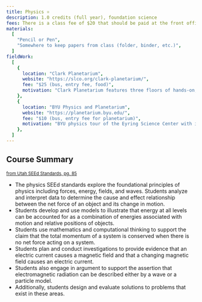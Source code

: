 ```yaml
---
title: Physics ⚛️
description: 1.0 credits (full year), foundation science
fees: There is a class fee of $20 that should be paid at the front office. This fee covers any lab materials used throughout the course including model rocket and car materials.
materials:
  [
    "Pencil or Pen",
    "Somewhere to keep papers from class (folder, binder, etc.)",
  ]
fieldWork:
  [
    {
      location: "Clark Planetarium",
      website: "https://slco.org/clark-planetarium/",
      fee: "$25 (bus, entry fee, food)",
      motivation: "Clark Planetarium features three floors of hands-on, interactive exhibits. The topics are Earth, Near Earth, and Beyond.",
    },
    {
      location: "BYU Physics and Planetarium",
      website: "https://planetarium.byu.edu/",
      fee: "$10 (bus, entry fee for planetarium)",
      motivation: "BYU physics tour of the Eyring Science Center with information about physics careers and work. Planetarium show about the formation of the universe and its structures.",
    },
  ]
---
```


## Course Summary

<small>
  <a
    href="https://schools.utah.gov/curr/science/_science_/2023SEEdK12.pdf"
    target="_blank"
  >
    from Utah SEEd Standards, pg. 85
  </a>
</small>

- The physics SEEd standards explore the foundational principles of physics including forces, energy, fields, and waves. Students analyze and interpret data to determine the cause and effect relationship between the net force of an object and its change in motion.
- Students develop and use models to illustrate that energy at all levels can be accounted for as a combination of energies associated with motion and relative positions of objects.
- Students use mathematics and computational thinking to support the claim that the total momentum of a system is conserved when there is no net force acting on a system.
- Students plan and conduct investigations to provide evidence that an electric current causes a magnetic field and that a changing magnetic field causes an electric current.
- Students also engage in argument to support the assertion that electromagnetic radiation can be described either by a wave or a particle model.
- Additionally, students design and evaluate solutions to problems that exist in these areas.
